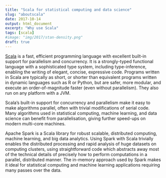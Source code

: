 ```yaml
---
title: "Scala for statistical computing and data science"
slug: "aboutscala"
date: 2017-10-14
output: html_document
excerpt: "Why use Scala"
tags: [scala]
#image: "img/2017/stan-density.png"
draft: true
---
```


[Scala](https://www.scala-lang.org/) is a fast, efficient programming language with excellent built-in support for parallelism and concurrency. It is a strongly-typed functional language with a sophisticated type system, including type-inference, enabling the writing of elegant, concise, expressive code. Programs written in Scala are typically as short, or shorter than equivalent programs written in dynamic languages such as R or Python, but are safer, more modular, and execute an order-of-magnitude faster (even without parallelism). They also run on any platform with a JVM.

Scala's built-in support for concurrency and parallelism make it easy to make algorithms parallel, often with trivial modifications of serial code. Many algorithms used in statistical computing, machine learning, and data science can benefit from parallelisation, giving further speed-ups on modern multi-core machines.

Apache Spark is a Scala library for robust scalable, distributed computing, machine learning, and big data analytics. Using Spark with Scala trivially enables the distributed processing and rapid analysis of huge datasets on computing clusters, using straightforward code which abstracts away most of the technical details of precisely how to perform computations in a parallel, distributed manner. The in-memory approach used by Spark makes it ideal for statistical computing and machine learning applications requiring many passes over the data.

